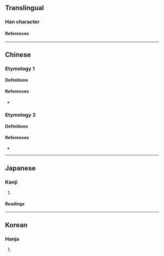 {{character info/new}}
==Translingual==

===Han character===
{{Han char|rn=5|rad=乙|as=05|sn=6|four=22610|canj=IRU|ids=⿰台乚}}

====References====
{{Han ref|kx=0084.110|dkj=00181|dj=0171.100|hdz=10053.120|uh=4E68}}

----

==Chinese==

===Etymology 1===

====Definitions====
{{zh-see|始}}

====References====
* {{R:twedu|A00908-001#26}}

===Etymology 2===

====Definitions====
{{zh-see|亂|v}}

====References====
* {{R:twedu|A00045-017-1}}

----

==Japanese==

===Kanji===
{{ja-kanji|grade=|rs=乙05}}

# {{alternative form of|ja|始}}

====Readings====
{{ja-readings
|goon=し
|kanon=し
|kun=はじ-める, はじ-め, はじ-まる
}}

----

==Korean==

===Hanja===
{{ko-hanja|hangeul=시|rv=si|mr=si}}

# {{rfdef|ko|sort=乙05}}